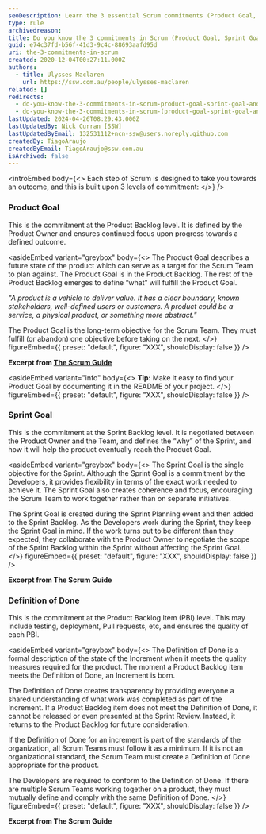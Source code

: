 ```yaml
---
seoDescription: Learn the 3 essential Scrum commitments (Product Goal, Sprint Goal, Definition of Done) for effective project management
type: rule
archivedreason:
title: Do you know the 3 commitments in Scrum (Product Goal, Sprint Goal, and Definition of Done)?
guid: e74c37fd-b56f-41d3-9c4c-88693aafd95d
uri: the-3-commitments-in-scrum
created: 2020-12-04T00:27:11.000Z
authors:
  - title: Ulysses Maclaren
    url: https://ssw.com.au/people/ulysses-maclaren
related: []
redirects:
  - do-you-know-the-3-commitments-in-scrum-product-goal-sprint-goal-and-definition-of-done
  - do-you-know-the-3-commitments-in-scrum-(product-goal-sprint-goal-and-definition-of-done)
lastUpdated: 2024-04-26T08:29:43.000Z
lastUpdatedBy: Nick Curran [SSW]
lastUpdatedByEmail: 132531112+ncn-ssw@users.noreply.github.com
createdBy: TiagoAraujo
createdByEmail: TiagoAraujo@ssw.com.au
isArchived: false
---
```


<introEmbed
  body={<>
Each step of Scrum is designed to take you towards an outcome, and this is built upon 3 levels of commitment:
  </>}
/>
### Product Goal

This is the commitment at the Product Backlog level. It is defined by the Product Owner and ensures continued focus upon progress towards a defined outcome.


<asideEmbed
  variant="greybox"
  body={<>
    The Product Goal describes a future state of the product which can serve as a target for the Scrum Team to plan against. The Product Goal is in the Product Backlog. The rest of the Product Backlog emerges to define “what” will fulfill the Product Goal.

_"A product is a vehicle to deliver value. It has a clear boundary, known stakeholders, well-defined users or customers. A product could be a service, a physical product, or something more abstract."_

The Product Goal is the long-term objective for the Scrum Team. They must fulfill (or abandon) one objective before taking on the next.
  </>}
  figureEmbed={{
    preset: "default",
    figure: "XXX",
    shouldDisplay: false
  }}
/>

**Excerpt from [The Scrum Guide](https://scrumguides.org/scrum-guide.html)**


<asideEmbed
  variant="info"
  body={<>
    **Tip:** Make it easy to find your Product Goal by documenting it in the README of your project.
  </>}
  figureEmbed={{
    preset: "default",
    figure: "XXX",
    shouldDisplay: false
  }}
/>


### Sprint Goal

This is the commitment at the Sprint Backlog level. It is negotiated between the Product Owner and the Team, and defines the “why” of the Sprint, and how it will help the product eventually reach the Product Goal.


<asideEmbed
  variant="greybox"
  body={<>
    The Sprint Goal is the single objective for the Sprint. Although the Sprint Goal is a commitment by the Developers, it provides flexibility in terms of the exact work needed to achieve it. The Sprint Goal also creates coherence and focus, encouraging the Scrum Team to work together rather than on separate initiatives.

The Sprint Goal is created during the Sprint Planning event and then added to the Sprint Backlog. As the Developers work during the Sprint, they keep the Sprint Goal in mind. If the work turns out to be different than they expected, they collaborate with the Product Owner to negotiate the scope of the Sprint Backlog within the Sprint without affecting the Sprint Goal.
  </>}
  figureEmbed={{
    preset: "default",
    figure: "XXX",
    shouldDisplay: false
  }}
/>

**Excerpt from The Scrum Guide**

### Definition of Done

This is the commitment at the Product Backlog Item (PBI) level. This may include testing, deployment, Pull requests, etc, and ensures the quality of each PBI.


<asideEmbed
  variant="greybox"
  body={<>
    The Definition of Done is a formal description of the state of the Increment when it meets the quality measures required for the product.
The moment a Product Backlog item meets the Definition of Done, an Increment is born.

The Definition of Done creates transparency by providing everyone a shared understanding of what work was completed as part of the Increment. If a Product Backlog item does not meet the Definition of Done, it cannot be released or even presented at the Sprint Review. Instead, it returns to the Product Backlog for future consideration.

If the Definition of Done for an increment is part of the standards of the organization, all Scrum Teams must follow it as a minimum. If it is not an organizational standard, the Scrum Team must create a Definition of Done appropriate for the product.

The Developers are required to conform to the Definition of Done. If there are multiple Scrum Teams working together on a product, they must mutually define and comply with the same Definition of Done.
  </>}
  figureEmbed={{
    preset: "default",
    figure: "XXX",
    shouldDisplay: false
  }}
/>

**Excerpt from The Scrum Guide**
